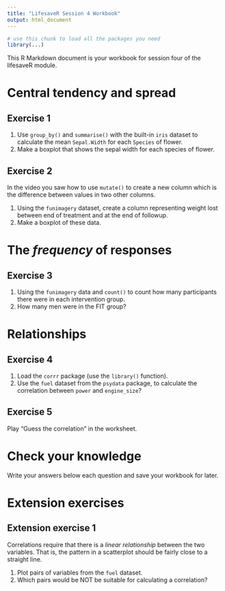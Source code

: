 ```yaml
---
title: "LifesaveR Session 4 Workbook"
output: html_document
---
```



```r
# use this chunk to load all the packages you need
library(...)
```


This R Markdown document is your workbook for session four of the lifesaveR module.


# Central tendency and spread

## Exercise 1

1. Use `group_by()` and `summarise()` with the built-in `iris` dataset to calculate the mean `Sepal.Width` for each `Species` of flower.
2. Make a boxplot that shows the sepal width for each species of flower.

## Exercise 2

In the video you saw how to use `mutate()` to create a new column which is the difference between values in two other columns.

1. Using the `funimagery` dataset, create a column representing weight lost between end of treatment and at the end of
followup.
2. Make a boxplot of these data.




# The *frequency* of responses

## Exercise 3

1. Using the `funimagery` data and `count()` to count how many participants there were in each intervention group.
2. How many men were in the FIT group?




# Relationships

## Exercise 4

1. Load the `corrr` package (use the `library()` function).
2. Use the `fuel` dataset from the `psydata` package, to calculate the correlation between `power` and `engine_size`?

## Exercise 5

Play "Guess the correlation" in the worksheet.




# Check your knowledge

Write your answers below each question and save your workbook for later.




# Extension exercises

## Extension exercise 1

Correlations require that there is a *linear relationship* between the two variables. That is, the pattern in a
scatterplot should be fairly close to a straight line.

1. Plot pairs of variables from the `fuel` dataset.
2. Which pairs would be NOT be suitable for calculating a correlation?
